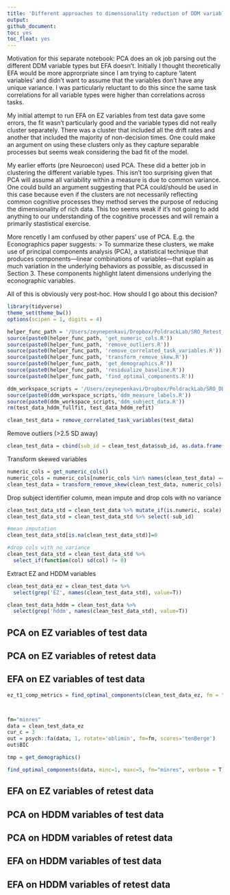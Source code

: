 ```yaml
---
title: 'Different approaches to dimensionality reduction of DDM variables'
output:
github_document:
toc: yes
toc_float: yes
---
```


Motivation for this separate notebook: PCA does an ok job parsing out the different DDM variable types but EFA doesn't. Initially I thought theoretically EFA would be more approrpriate since I am trying to capture 'latent variables' and didn't want to assume that the variables don't have any unique variance. I was particularly reluctant to do this since the same task correlations for all variable types were higher than correlations across tasks.

My initial attempt to run EFA on EZ variables from test data gave some errors, the fit wasn't particularly good and the variable types did not really cluster separately. There was a cluster that included all the drift rates and another that included the majority of non-decision times. One could make an argument on using these clusters only as they capture separable processes but seems weak considering the bad fit of the model.

My earlier efforts (pre Neuroecon) used PCA. These did a better job in clustering the different variable types. This isn't too surprising given that PCA will assume all variability within a measure is due to common variance. One could build an argument suggesting that PCA could/should be used in this case because even if the clusters are not necessarily reflecting common cognitive processes they method serves the purpose of reducing the dimensionality of rich data. This too seems weak if it's not going to add anything to our understanding of the cognitive processes and will remain a primarily stastistical exercise.

More rencetly I am confused by other papers' use of PCA. E.g. the Econographics paper suggests:
> To summarize these clusters, we make use of principal components analysis (PCA), a statistical technique that produces components—linear combinations of variables—that explain as much variation in the underlying behaviors as possible, as discussed in Section 3. These components highlight latent dimensions underlying the econographic variables.

All of this is obviously very post-hoc. How should I go about this decision?

```r
library(tidyverse)
theme_set(theme_bw())
options(scipen = 1, digits = 4)

helper_func_path = '/Users/zeynepenkavi/Dropbox/PoldrackLab/SRO_Retest_Analyses/code/helper_functions/'
source(paste0(helper_func_path, 'get_numeric_cols.R'))
source(paste0(helper_func_path, 'remove_outliers.R'))
source(paste0(helper_func_path, 'remove_correlated_task_variables.R'))
source(paste0(helper_func_path, 'transform_remove_skew.R'))
source(paste0(helper_func_path, 'get_demographics.R'))
source(paste0(helper_func_path, 'residualize_baseline.R'))
source(paste0(helper_func_path, 'find_optimal_components.R'))

ddm_workspace_scripts = '/Users/zeynepenkavi/Dropbox/PoldrackLab/SRO_DDM_Analyses/code/workspace_scripts/'
source(paste0(ddm_workspace_scripts,'ddm_measure_labels.R'))
source(paste0(ddm_workspace_scripts,'ddm_subject_data.R'))
rm(test_data_hddm_fullfit, test_data_hddm_refit)
```

```r
clean_test_data = remove_correlated_task_variables(test_data)
```

Remove outliers (>2.5 SD away)

```r
clean_test_data = cbind(sub_id = clean_test_data$sub_id, as.data.frame(apply(clean_test_data[, -which(names(clean_test_data) %in% c("sub_id"))], 2, remove_outliers)))
```

Transform skewed variables

```r
numeric_cols = get_numeric_cols()
numeric_cols = numeric_cols[numeric_cols %in% names(clean_test_data) == T]
clean_test_data = transform_remove_skew(clean_test_data, numeric_cols)
```

Drop subject identifier column, mean impute and drop cols with no variance

```r
clean_test_data_std = clean_test_data %>% mutate_if(is.numeric, scale)
clean_test_data_std = clean_test_data_std %>% select(-sub_id)

#mean imputation
clean_test_data_std[is.na(clean_test_data_std)]=0

#drop cols with no variance
clean_test_data_std = clean_test_data_std %>%
  select_if(function(col) sd(col) != 0)
```

Extract EZ and HDDM variables

```r
clean_test_data_ez = clean_test_data %>%
  select(grep('EZ', names(clean_test_data_std), value=T))

clean_test_data_hddm = clean_test_data %>%
  select(grep('hddm', names(clean_test_data_std), value=T))
```

## PCA on EZ variables of test data

## PCA on EZ variables of retest data

## EFA on EZ variables of test data

```r
ez_t1_comp_metrics = find_optimal_components(clean_test_data_ez, fm = "minres", verbose = TRUE)



fm="minres"
data = clean_test_data_ez
cur_c = 3
out = psych::fa(data, 1, rotate='oblimin', fm=fm, scores='tenBerge')
out$BIC

tmp = get_demographics()

find_optimal_components(data, minc=1, maxc=5, fm="minres", verbose = T)


```

## EFA on EZ variables of retest data

## PCA on HDDM variables of test data

## PCA on HDDM variables of retest data

## EFA on HDDM variables of test data

## EFA on HDDM variables of retest data
